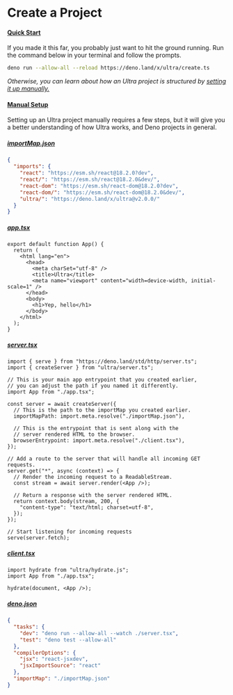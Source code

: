 # Create a Project

#### [Quick Start](#quick-start)

If you made it this far, you probably just want to hit the ground running. Run the command
below in your terminal and follow the prompts.


```bash
deno run --allow-all --reload https://deno.land/x/ultra/create.ts
```

*Otherwise, you can learn about how an Ultra project is structured by [setting it up manually.](#manual-setup)*

#### [Manual Setup](#manual-setup)

Setting up an Ultra project manually requires a few steps, but it will give you a better understanding
of how Ultra works, and Deno projects in general.

##### [importMap.json](#importmapjson)
```json
{
  "imports": {
    "react": "https://esm.sh/react@18.2.0?dev",
    "react/": "https://esm.sh/react@18.2.0&dev/",
    "react-dom": "https://esm.sh/react-dom@18.2.0?dev",
    "react-dom/": "https://esm.sh/react-dom@18.2.0&dev/",
    "ultra/": "https://deno.land/x/ultra@v2.0.0/"
  }
}
```

##### [app.tsx](#apptsx)

```tsx
export default function App() {
  return (
    <html lang="en">
      <head>
        <meta charSet="utf-8" />
        <title>Ultra</title>
        <meta name="viewport" content="width=device-width, initial-scale=1" />
      </head>
      <body>
        <h1>Yep, hello</h1>
      </body>
    </html>
  );
}
```

##### [server.tsx](#servertsx)

```tsx
import { serve } from "https://deno.land/std/http/server.ts";
import { createServer } from "ultra/server.ts";

// This is your main app entrypoint that you created earlier,
// you can adjust the path if you named it differently.
import App from "./app.tsx";

const server = await createServer({
  // This is the path to the importMap you created earlier.
  importMapPath: import.meta.resolve("./importMap.json"),

  // This is the entrypoint that is sent along with the
  // server rendered HTML to the browser.
  browserEntrypoint: import.meta.resolve("./client.tsx"),
});

// Add a route to the server that will handle all incoming GET requests.
server.get("*", async (context) => {
  // Render the incoming request to a ReadableStream.
  const stream = await server.render(<App />);

  // Return a response with the server rendered HTML.
  return context.body(stream, 200, {
    "content-type": "text/html; charset=utf-8",
  });
});

// Start listening for incoming requests
serve(server.fetch);
```

##### [client.tsx](#clienttsx)

```tsx
import hydrate from "ultra/hydrate.js";
import App from "./app.tsx";

hydrate(document, <App />);
```

##### [deno.json](#denojson)

```json
{
  "tasks": {
    "dev": "deno run --allow-all --watch ./server.tsx",
    "test": "deno test --allow-all"
  },
  "compilerOptions": {
    "jsx": "react-jsxdev",
    "jsxImportSource": "react"
  },
  "importMap": "./importMap.json"
}
```